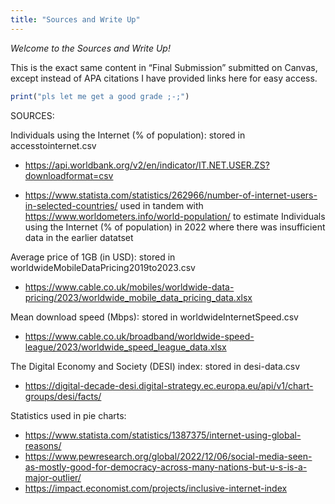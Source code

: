 ```yaml
---
title: "Sources and Write Up"
---
```


*Welcome to the Sources and Write Up!*

This is the exact same content in "Final Submission" submitted on Canvas, except instead of APA citations I have provided links here for easy access.

```r
print("pls let me get a good grade ;-;")
```

SOURCES:

Individuals using the Internet (% of population): stored in accesstointernet.csv

-   <a href = https://api.worldbank.org/v2/en/indicator/IT.NET.USER.ZS?downloadformat=csv>https://api.worldbank.org/v2/en/indicator/IT.NET.USER.ZS?downloadformat=csv</a>

-   <a href = https://www.statista.com/statistics/262966/number-of-internet-users-in-selected-countries/>https://www.statista.com/statistics/262966/number-of-internet-users-in-selected-countries/</a> used in tandem with <a href = https://www.worldometers.info/world-population/>https://www.worldometers.info/world-population/</a> to estimate Individuals using the Internet (% of population) in 2022 where there was insufficient data in the earlier datatset

Average price of 1GB (in USD): stored in worldwideMobileDataPricing2019to2023.csv

-   <a href = https://www.cable.co.uk/mobiles/worldwide-data-pricing/2023/worldwide_mobile_data_pricing_data.xlsx>https://www.cable.co.uk/mobiles/worldwide-data-pricing/2023/worldwide_mobile_data_pricing_data.xlsx</a>

Mean download speed (Mbps): stored in worldwideInternetSpeed.csv

-   <a href = https://www.cable.co.uk/broadband/worldwide-speed-league/2023/worldwide_speed_league_data.xlsx>https://www.cable.co.uk/broadband/worldwide-speed-league/2023/worldwide_speed_league_data.xlsx</a>

The Digital Economy and Society (DESI) index: stored in desi-data.csv

-   <a href = https://digital-decade-desi.digital-strategy.ec.europa.eu/api/v1/chart-groups/desi/facts/>https://digital-decade-desi.digital-strategy.ec.europa.eu/api/v1/chart-groups/desi/facts/</a>

Statistics used in pie charts:

-   <a href = https://www.statista.com/statistics/1387375/internet-using-global-reasons/>https://www.statista.com/statistics/1387375/internet-using-global-reasons/</a>
-   <a href = https://www.pewresearch.org/global/2022/12/06/social-media-seen-as-mostly-good-for-democracy-across-many-nations-but-u-s-is-a-major-outlier/ >https://www.pewresearch.org/global/2022/12/06/social-media-seen-as-mostly-good-for-democracy-across-many-nations-but-u-s-is-a-major-outlier/</a>
-   <a href = https://impact.economist.com/projects/inclusive-internet-index>https://impact.economist.com/projects/inclusive-internet-index</a>
